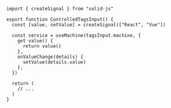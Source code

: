 ```tsx
import { createSignal } from "solid-js"

export function ControlledTagsInput() {
  const [value, setValue] = createSignal(["React", "Vue"])

  const service = useMachine(tagsInput.machine, {
    get value() {
      return value()
    },
    onValueChange(details) {
      setValue(details.value)
    },
  })

  return (
    // ...
  )
}
```
